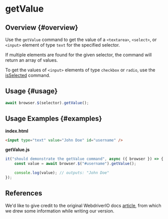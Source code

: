 # getValue

## Overview {#overview}

Use the `getValue` command to get the value of a `<textarea>`, `<select>`, or `<input>` element of type `text` for the specified selector.

If multiple elements are found for the given selector, the command will return an array of values.

To get the values of `<input>` elements of type `checkbox` or `radio`, use the [isSelected](../isSelected) command.

## Usage {#usage}

```javascript
await browser.$(selector).getValue();
```

## Usage Examples {#examples}

**index.html**

```html
<input type="text" value="John Doe" id="username" />
```

**getValue.js**

```javascript
it("should demonstrate the getValue command", async ({ browser }) => {
    const value = await browser.$("#username").getValue();

    console.log(value); // outputs: "John Doe"
});
```

## References

We'd like to give credit to the original WebdriverIO docs [article](https://webdriver.io/docs/api/element/getValue), from which we drew some information while writing our version.
